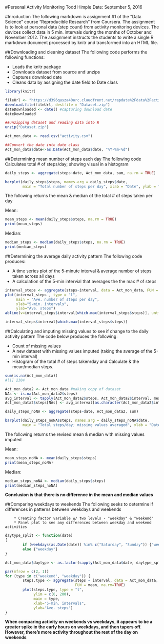 #Personal Activity Monitoring
Todd Himple
Date: September 5, 2016


#Inroduction
The following markdown is assignment #1 of the "Data Science" course "Reproducible Research"
from Coursera. The assignment is to look at personal data (step count) from activity 
monitoring devices. The devices collect data in 5 min. intervals during the months of October
and November 2012.  The assignment instructs the students to write a single R markdown document
processed by knitr and transformed into an HTML file.



##Downloading and cleaning dataset
The following code performs the following functions:

 * Loads the knitr package
 * Downloads dataset from source and unzips
 * Captures download date
 * Cleans data by assigning the date field to Date class

```{r setup, eco=TRUE}
library(knitr)

fileUrl <- "https://d396qusza40orc.cloudfront.net/repdata%2Fdata%2Factivity.zip" 
download.file(fileUrl, destfile = "Dataset.zip") 
dateDownloaded <- date() #capturing download date
dateDownloaded

##unzipping dataset and reading data into R 
unzip("Dataset.zip") 

Act_mon_data <- read.csv("activity.csv")

##Convert the date into date class
Act_mon_data$date<-as.Date(Act_mon_data$date, "%Y-%m-%d")
```



##Determining mean number of steps each day
The following code Calculates total # of steps/day; showing visual in a histogram

```{r graphing the mean steps each day, eco=TRUE}
daily_steps <- aggregate(steps~date, Act_mon_data, sum, na.rm = TRUE)

barplot(daily_steps$steps, names.arg = daily_steps$date, 
        main = "Total number of steps per day", xlab = "Date", ylab = "Steps/day")

```

The following returns the mean & median of the total # of steps taken per day

Mean:
```{r mean steps, eco=TRUE}
mean_steps <- mean(daily_steps$steps, na.rm = TRUE)
print(mean_steps)

```

Median:
```{r Median steps, eco=TRUE}
median_steps <- median(daily_steps$steps, na.rm = TRUE)
print(median_steps)
```



##Determining the average daily activity pattern
The following code produces:

 * A time series plot of the 5-minute interval & average number of steps taken across all days
 * A calculation of the 5-min intervial that averages the the max # of steps


```{r average daily activity, eco=TRUE}
interval_steps <- aggregate(steps~interval, data = Act_mon_data, FUN = mean)
plot(interval_steps , type = "l",
     main = "Ave. number of steps per day",
     xlab="5-min. intervals",
     ylab="Ave. steps")
abline(v=interval_steps$interval[which.max(interval_steps$steps)], untf = TRUE)

interval_steps$interval[which.max(interval_steps$steps)]
```



##Calculating and imputing missing values to see if change to the daily activity pattern
The code below produces the following:

 * Count of missing values
 * A new dataset with missing values imputed (taking the average of the 5-min interval)
 * Histogram of the total # of steps taken/day and Calculate &  the mean/median steps.


```{r missing values, eco=TRUE}
sum(is.na(Act_mon_data))
#[1] 2304

Act_mon_data2 <- Act_mon_data #making copy of dataset
NAs <- is.na(Act_mon_data2$steps)
avg_interval <- tapply(Act_mon_data2$steps, Act_mon_data2$interval, mean, na.rm=TRUE, simplify=TRUE) #average by interval
Act_mon_data2$steps[NAs] <- avg_interval[as.character(Act_mon_data2$interval[NAs])]

daily_steps_noNA <- aggregate(steps~date, Act_mon_data2, sum)

barplot(daily_steps_noNA$steps, names.arg = daily_steps_noNA$date, 
        main = "Total steps/day; missing values averaged", xlab = "Date", ylab = "Steps/day")

```

The following returns the revised mean & median with missing values imputed

Mean:
```{r mean with missing values imputed, eco=TRUE}

mean_steps_noNA <- mean(daily_steps$steps)
print(mean_steps_noNA)

```

Median:
```{r  median with missing values imputed, eco=TRUE}

median_steps_noNA <- median(daily_steps$steps)
print(median_steps_noNA)
```

**Conclusion is that there is no difference in the mean and median values**



##Comparing weekdays to weekends
The following seeks to determine if differences in patterns between weekdays and weekends

        * Creating factor variable w/ two levels - "weekday" & "weekend"
        * Panel plot to see any differences between weekday and weekend activities

```{r weekends/weekdays, eco=TRUE}
daytype_split <- function(date) 
{
        if (weekdays(as.Date(date)) %in% c("Saturday", "Sunday")) {"weekend"} 
        else {"weekday"}
}

Act_mon_data$daytype <- as.factor(sapply(Act_mon_data$date, daytype_split))

par(mfrow = c(2, 1))
for (type in c("weekend", "weekday")) {
        steps.type <- aggregate(steps ~ interval, data = Act_mon_data, subset = Act_mon_data$daytype == type, 
                                FUN = mean, na.rm=TRUE)
        plot(steps.type, type = "l", 
             ylim = c(0, 200),
             main = type,
             xlab="5-min. intervals",
             ylab="Ave. steps")
}
```

**When comparing activity on weekends vs weekdays, it appears to be a greater spike in the early hours on**
**weekdays, and then tapers off.  However, there's more activity throughout the rest of the day on weekends**
